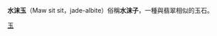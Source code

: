 {{Expand language|1=fr|time=2020-12-21T06:49:00+00:00}}
{{Infobox mineral
| name        = 納長石（水沫玉）
| category    = 玉石
| boxwidth    = 
| boxbgcolor  = 
| image       = 
| imagesize   = 
| caption     = 臘長石
| formula     = 鋁矽酸鹽,NaAlSi3O8
| molweight   = 
| color       = [[透明|透明]]有气泡,白點
| habit       = [[纖維狀|纖維狀]]或[[粒狀結構|粒狀結構]]
| system      = [[三斜晶系|三斜晶系]]
| twinning    = 
| cleavage    = 無
| fracture    = 
| mohs        = 6-6.5
| luster      = 半透明,透明      
| refractive  = 9n<sub>ω</sub>=1.52<br/>n<sub>ε</sub>=1.54
| opticalprop =非均質集合體
| birefringence = 
| fluorescence= 無
| pleochroism = 有些白點
| streak      = 白
| gravity     = 2.62
| melt        = 1100-1550 
| fusibility  = 
| diagnostic  = 
| solubility  = 無
| diaphaneity = 透明,半透明

| other       =可含[[翡翠|翡翠]](硬玉)、
[[鈉鉻輝石|鈉鉻輝石]]、[[綠輝石|綠輝石]]、[[綠簾石|綠簾石]]、[[陽起石|陽起石]]和[[綠泥石|綠泥石]]
}}
'''水沫玉'''（Maw sit sit，jade-albite）俗稱'''水沫子'''，一種與翡翠相似的玉石。

[[Category:玉|]]